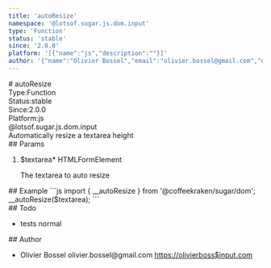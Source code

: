 ```yaml
---
title: 'autoResize'
namespace: '@lotsof.sugar.js.dom.input'
type: 'Function'
status: 'stable'
since: '2.0.0'
platform: '[{"name":"js","description":""}]'
author: '{"name":"Olivier Bossel","email":"olivier.bossel@gmail.com","url":"https://olivierboss$input.com"}'
---
```

<div class="docmap-mdx">
# autoResize
<div class="_metas">
<div class="_type"><span class="_type-label">Type:</span><span class="_type-value">Function</span></div>
<div class="_status"><span class="_status-label">Status:</span><span class="_status-value -stable">stable</span></div>
<div class="_since"><span class="_since-label">Since:</span><span class="_since-value">2.0.0</span></div>
<div class="_platform"><span class="_platform-label">Platform:</span><span class="_platform-value">js</span></div>
</div>
<div class="_namespace">@lotsof.sugar.js.dom.input</div>
<div class="_description">
Automatically resize a textarea height
</div>
<div class="_params">
## Params
<ol class="_list">
<li class="_item">
<span class="_name">$textarea<span class="_required">*</span></span><span class="_default"></span> <span class="_type">HTMLFormElement</span>
<p class="_description">The textarea to auto resize</p>
</li>
</ol>
</div>
<div class="_examples">
## Example
```js
import { __autoResize } from '@coffeekraken/sugar/dom';
__autoResize($textarea);
```
</div>
<div class="_todo">
## Todo
<ul class="_list">
<li class="_item">
<span class="_description">tests</span>
<span class="_priority -normal">normal</span>
</li>
</ul>
</div>
<div class="_author">
## Author
<ul class="_list">
<li class="_item">
<span class="_name">Olivier Bossel</span>
<span class="_email">olivier.bossel@gmail.com</span>
<a href="https://olivierboss$input.com" target="_blank" class="_url">https://olivierboss$input.com</a>
</li>
</ul>
</div>
</div>